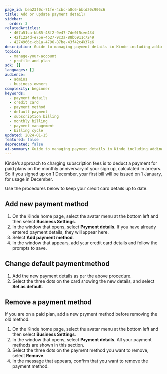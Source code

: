 ```yaml
---
page_id: bea23f0c-71fe-4cbc-a8c6-bbcd20c906c6
title: Add or update payment details
sidebar:
  order: 3
relatedArticles:
  - 467a51ca-bb85-48f2-9e47-7de0f5cee434
  - 42f1224d-e75e-4b27-9c3a-88b6911c7249
  - 4274966c-cb1a-4796-87be-43f42c4b37e6
description: Guide to managing payment details in Kinde including adding, updating, and removing payment methods for subscription billing.
topics:
  - manage-your-account
  - profile-and-plan
sdk: []
languages: []
audience:
  - admins
  - business owners
complexity: beginner
keywords:
  - payment details
  - credit card
  - payment method
  - default payment
  - subscription billing
  - monthly billing
  - payment management
  - billing cycle
updated: 2024-01-15
featured: false
deprecated: false
ai-summary: Guide to managing payment details in Kinde including adding, updating, and removing payment methods for subscription billing.
---
```


Kinde’s approach to charging subscription fees is to deduct a payment for paid plans on the monthly anniversary of your sign up, calculated in arrears. So if you signed up on 1 December, your first bill will be issued on 1 January, for usage in December.

Use the procedures below to keep your credit card details up to date.

## Add new payment method

1. On the Kinde home page, select the avatar menu at the bottom left and then select **Business Settings**.
2. In the window that opens, select **Payment details**. If you have already entered payment details, they will appear here.
3. Select **Add payment method**.
4. In the window that appears, add your credit card details and follow the prompts to save.

## Change default payment method

1. Add the new payment details as per the above procedure.
2. Select the three dots on the card showing the new details, and select **Set as default**.

## Remove a payment method

If you are on a paid plan, add a new payment method before removing the old method.

1. On the Kinde home page, select the avatar menu at the bottom left and then select **Business Settings**.
2. In the window that opens, select **Payment details**. All your payment methods are shown in this section.
3. Select the three dots on the payment method you want to remove, select **Remove**.
4. In the message that appears, confirm that you want to remove the payment method.

